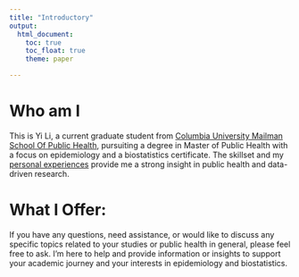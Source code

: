 ```yaml
---
title: "Introductory"
output: 
  html_document:
    toc: true
    toc_float: true
    theme: paper

---
```


# Who am I

This is Yi Li, a current graduate student from [Columbia University Mailman School Of Public Health](https://www.publichealth.columbia.edu/), pursuiting a degree in Master of Public Health with a focus on epidemiology and a biostatistics certificate. The skillset and my [personal experiences](Resume.html) provide me a strong insight in public health and data-driven research.

# What I Offer:

If you have any questions, need assistance, or would like to discuss any specific topics related to your studies or public health in general, please feel free to ask. I'm here to help and provide information or insights to support your academic journey and your interests in epidemiology and biostatistics.


